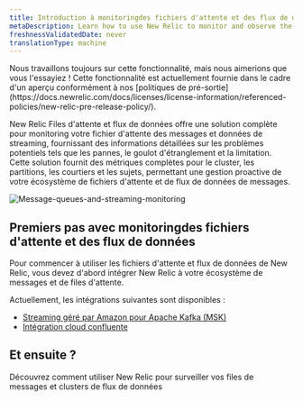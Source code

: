 ```yaml
---
title: Introduction à monitoringdes fichiers d'attente et des flux de données
metaDescription: Learn how to use New Relic to monitor and observe the performance of your Kafka message queues and streaming data.
freshnessValidatedDate: never
translationType: machine
---
```


<Callout title="Aperçu">
  Nous travaillons toujours sur cette fonctionnalité, mais nous aimerions que vous l'essayiez ! Cette fonctionnalité est actuellement fournie dans le cadre d'un aperçu conformément à nos [politiques de pré-sortie](https://docs.newrelic.com/docs/licenses/license-information/referenced-policies/new-relic-pre-release-policy/).
</Callout>

New Relic Files d'attente et flux de données offre une solution complète pour monitoring votre fichier d'attente des messages et données de streaming, fournissant des informations détaillées sur les problèmes potentiels tels que les pannes, le goulot d'étranglement et la limitation. Cette solution fournit des métriques complètes pour le cluster, les partitions, les courtiers et les sujets, permettant une gestion proactive de votre écosystème de fichiers d'attente et de flux de données de messages.

<img title="Message-queues-and-streaming-monitoring" alt="Message-queues-and-streaming-monitoring" src="/images/kafka-monitoring.webp" />

## Premiers pas avec monitoringdes fichiers d'attente et des flux de données

Pour commencer à utiliser les fichiers d'attente et flux de données de New Relic, vous devez d'abord intégrer New Relic à votre écosystème de messages et de files d'attente.

Actuellement, les intégrations suivantes sont disponibles :

* [Streaming géré par Amazon pour Apache Kafka (MSK)](/docs/message-queues-streaming/installation/aws-managed-kafka-msk-integration)
* [Intégration cloud confluente](/docs/message-queues-streaming/installation/confluent-cloud-integration)

## Et ensuite ?

<DocTiles>
  <DocTile title="Data and UI" path="/docs/message-queues-streaming/ui-data/understand-ui">Découvrez comment utiliser New Relic pour surveiller vos files de messages et clusters de flux de données</DocTile>
</DocTiles>